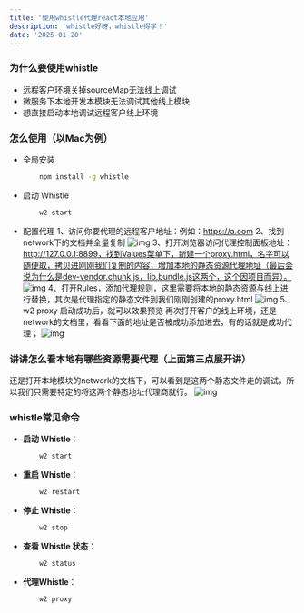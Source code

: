 ```yaml
---
title: '使用whistle代理react本地应用'
description: 'whistle好呀，whistle得学！'
date: '2025-01-20'
---
```

### 为什么要使用whistle
- 远程客户环境关掉sourceMap无法线上调试
- 微服务下本地开发本模块无法调试其他线上模块
- 想直接启动本地调试远程客户线上环境

### 怎么使用（以Mac为例）
- 全局安装
	```bash
		npm install -g whistle
	```
- 启动 Whistle
	```bash
		w2 start
	```

- 配置代理
	1、访问你要代理的远程客户地址：例如：https://a.com
	2、找到network下的文档并全量复制
		![img](https://img.pxfe.top/v2/ZIaxDRn.png)
	3、打开浏览器访问代理控制面板地址：http://127.0.0.1:8899，找到Values菜单下，新建一个proxy.html，名字可以随便取，拷贝进刚刚我们复制的内容，增加本地的静态资源代理地址（最后会说为什么是dev-vendor.chunk.js，lib.bundle.js这两个，这个因项目而异）。
		![img](https://img.pxfe.top/v2/E9WWLL8.png)
	4、打开Rules，添加代理规则，这里需要将本地的静态资源与线上进行替换，其次是代理指定的静态文件到我们刚刚创建的proxy.html
		![img](https://img.pxfe.top/v2/zEwkZBF.png)
	5、w2 proxy 启动成功后，就可以效果预览
		再次打开客户的线上环境，还是network的文档里，看看下面的地址是否被成功添加进去，有的话就是成功代理；
		![img](https://img.pxfe.top/v2/FajPdcJ.png)

### 讲讲怎么看本地有哪些资源需要代理（上面第三点展开讲）

还是打开本地模块的network的文档下，可以看到是这两个静态文件走的调试，所以我们只需要特定的将这两个静态地址代理商就行。
![img](https://img.pxfe.top/v2/picfmIZ.png)


### whistle常见命令

- **启动 Whistle**：

	```bash
		w2 start
	```
- **重启 Whistle**：
	```bash
		w2 restart
	```

- **停止 Whistle**：

	```bash
		w2 stop
	```

- **查看 Whistle 状态**：

	```bash
		w2 status
	```

- **代理Whistle**：

	```bash
		w2 proxy
	```